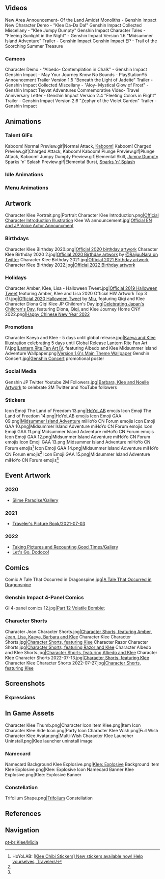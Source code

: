 {{CharacterTabs}}<!-- Only media posted by HoYoverse. This includes artwork (made in-house or commissioned) and promotional videos. The exception is GIFs of the character using their talents. Make sure to cite the source.-->
==Videos==
<gallery hideaddbutton="true" captionalign="center">
New Area Announcement- Of the Land Amidst Monoliths - Genshin Impact
New Character Demo - "Klee Da-Da Da!" Genshin Impact
Collected Miscellany - "Klee Jumpy Dumpty" Genshin Impact
Character Tales - "Fleeing Sunlight in the Night" - Genshin Impact
Version 1.6 "Midsummer Island Adventure" Trailer - Genshin Impact
Genshin Impact EP - Trail of the Scorching Summer Treasure
</gallery>

===Cameos===
<gallery hideaddbutton="true" captionalign="center">
Character Demo - "Albedo- Contemplation in Chalk" - Genshin Impact
Genshin Impact - May Your Journey Know No Bounds - PlayStation®5 Announcement Trailer
Version 1.5 "Beneath the Light of Jadeite" Trailer - Genshin Impact
Collected Miscellany - "Aloy- Mystical Glow of Frost" - Genshin Impact
Teyvat Adventures Commemorative Video- Travel Anniversary Letter - Genshin Impact
Version 2.4 "Fleeting Colors in Flight" Trailer - Genshin Impact
Version 2.6 "Zephyr of the Violet Garden" Trailer - Genshin Impact
</gallery>

==Animations==
===Talent GIFs===
<gallery hideaddbutton="true" captionalign="center">
Kaboom! Normal Preview.gif|Normal Attack, [[Kaboom!]]
Kaboom! Charged Preview.gif|Charged Attack, Kaboom!
Kaboom! Plunge Preview.gif|Plunge Attack, Kaboom!
Jumpy Dumpty Preview.gif|Elemental Skill, [[Jumpy Dumpty]]
Sparks 'n' Splash Preview.gif|Elemental Burst, [[Sparks 'n' Splash]]
</gallery>

===Idle Animations===
{{Preview
|size=180px
|file1=Idle Klee 1
|file2=Idle Klee 2
}}

===Menu Animations===
{{Preview
|size=180px
|file1=Talent Menu Klee
|file2=Weapon Menu Klee
}}

==Artwork==
<!--when adding, try to keep images in chronological order, based on date of official release-->
<gallery hideaddbutton="true" captionalign="center">
Character Klee Portrait.png|Portrait
Character Klee Introduction.png|[https://twitter.com/GenshinImpact/status/1213037825207046144 Official Character Introduction Illustration]
Klee VA announcement.jpg|[https://twitter.com/GenshinImpact/status/1324547055549927425 Official EN and JP Voice Actor Announcment]
</gallery>

===Birthdays===
<gallery hideaddbutton="true" captionalign="center">
Character Klee Birthday 2020.png|[https://ys.mihoyo.com/main/news/detail/7786 Official 2020 birthday artwork]
Character Klee Birthday 2020 2.jpg|[https://twitter.com/GenshinImpact/status/1287614236491780097 Official 2020 Birthday artwork] by [https://twitter.com/RaijuuNara @RaijuuNara on Twitter]
Character Klee Birthday 2021.jpg|[https://twitter.com/GenshinImpact/status/1419870158143721476 Official 2021 Birthday artwork] <!--2021-07-27-->
Character Klee Birthday 2022.jpg|[https://twitter.com/GenshinImpact/status/1552141732321628160 Official 2022 Birthday artwork] <!--2022-07-27-->
</gallery>

===Holidays===
<gallery hideaddbutton="true" captionalign="center">
Character Amber, Klee, Lisa - Halloween Tweet.jpg|[https://twitter.com/GenshinImpact/status/1189859595650506752 Official 2019 Halloween Tweet] featuring Amber, Klee and Lisa
2020 Official HW Artwork Top 3 (1).jpg|[https://twitter.com/GenshinImpact/status/1322635961403019264 Official 2020 Halloween Tweet] by [https://twitter.com/Milky_choco93 Miu], featuring Qiqi and Klee
Character Diona Qiqi Klee JP Children's Day.jpg|[https://twitter.com/Genshin_7/status/1389776869814325249 Celebrating Japan's Children's Day], featuring Diona, Qiqi, and Klee <!--2021-05-05-->
Journey Home CNY 2022.png|[https://t.bilibili.com/621413078319450299 Happy Chinese New Year 2022]<!--2022-01-30-->
</gallery>

===Promotions===
<gallery hideaddbutton="true" captionalign="center">
Character Kaeya and Klee - 5 days until global release.jpg|[https://twitter.com/GenshinImpact/status/1308677487438700544 Kaeya and Klee Illustration] celebrating 5 days until Global Release
Lantern Rite Fan Art IV.jpg|[https://twitter.com/GenshinImpact/status/1361163324323340289 Lantern Rite Fan Art IV]. featuring Albedo and Klee
Midsummer Island Adventure Wallpaper.png|[https://twitter.com/GenshinImpact/status/1406492152201420801 Version 1.6's Main Theme Wallpaper]
Genshin Concert.jpg|[[Genshin Concert]] promotional poster
</gallery>

===Social Media===
<gallery hideaddbutton="true" captionalign="center">
Genshin JP Twitter Youtube 2M Followers.jpg|[https://twitter.com/genshin_7/status/1428931113108520967 Barbara, Klee and Noelle Artwork] to celebrate 2M Twitter and YouTube followers <!--2021-08-21-->
</gallery>

===Stickers===
<gallery hideaddbutton="true" captionalign="center">
Icon Emoji The Land of Freedom 13.png|[[HoYoLAB]] emojis
Icon Emoji The Land of Freedom 14.png|HoYoLAB emojis
Icon Emoji GAA 09.png|[[Midsummer Island Adventure]] miHoYo CN Forum emojis
Icon Emoji GAA 10.png|Midsummer Island Adventure miHoYo CN Forum emojis
Icon Emoji GAA 11.png|Midsummer Island Adventure miHoYo CN Forum emojis
Icon Emoji GAA 12.png|Midsummer Island Adventure miHoYo CN Forum emojis
Icon Emoji GAA 13.png|Midsummer Island Adventure miHoYo CN Forum emojis<ref name="Klee Chibi Stickers">HoYoLAB: [https://www.hoyolab.com/article/425751 <nowiki>[Klee Chibi Stickers]</nowiki> New stickers available now! Help yourselves, Travelers!]</ref>
Icon Emoji GAA 14.png|Midsummer Island Adventure miHoYo CN Forum emojis<ref name="Klee Chibi Stickers" />
Icon Emoji GAA 15.png|Midsummer Island Adventure miHoYo CN Forum emojis<ref name="Klee Chibi Stickers" />
</gallery>

<!--===Miscellaneous===
<gallery hideaddbutton="true" captionalign="center">

</gallery>-->

==Event Artwork==
===2020===
*[[Slime Paradise/Gallery]]

===2021===
*[[Traveler's Picture Book/2021-07-03]]

===2022===
*[[Taking Pictures and Recounting Good Times/Gallery]]<!--2022-03-14-->
*[[Let's Go, Dodoco!]]<!--2022-04-11-->

==Comics==
<gallery hideaddbutton="true" captionalign="center">
Comic A Tale That Occurred in Dragonspine.jpg|[https://twitter.com/GenshinImpact/status/1462994314246725636 A Tale That Occurred in Dragonspine] <!--2021-11-23-->
</gallery>
===Genshin Impact 4-Panel Comics===
<gallery hideaddbutton="true" captionalign="center">
GI 4-panel comics 12.jpg|[https://twitter.com/GenshinImpact/status/1368411083367534600 Part 12 Volatile Bomblet]
</gallery>

===Character Shorts===
<gallery hideaddbutton="true" captionalign="center">
Character Jean Character Shorts.jpg|[https://twitter.com/GenshinImpact/status/1370947796526899205 Character Shorts, featuring  Amber, Jean, Lisa, Kaeya, Barbara and Klee] <!--2021-03-14-->
Character Klee Character Shorts.jpg|[https://twitter.com/GenshinImpact/status/1419870158382718983 Character Shorts, featuring Klee] <!--2021-07-27-->
Character Razor Character Shorts.jpg|[https://twitter.com/genshinimpact/status/1435815225773592576 Character Shorts, featuring Razor and Klee] <!--2021-09-09-->
Character Albedo and Klee Shorts.jpg|[https://twitter.com/GenshinImpact/status/1463084915176751105 Character Shorts, featuring Albedo and Klee]
Character Klee Character Shorts 2022-07-13.jpg|[https://twitter.com/GenshinImpact/status/1547069808604233732 Character Shorts, featuring Klee]
Character Klee Character Shorts 2022-07-27.jpg|[https://twitter.com/GenshinImpact/status/1552142484008058880 Character Shorts, featuring Klee]
</gallery>

==Screenshots==
===Expressions===
{{Character Expression
|character   = Klee
|expression1 = Default
|expression2 = Happy
|expression3 = Disappointed
}}

==In Game Assets==
<gallery hideaddbutton="true" captionalign="center">
Character Klee Thumb.png|Character Icon
Item Klee.png|Item Icon
Character Klee Side Icon.png|Party Icon
Character Klee Wish.png|Full Wish
Character Klee Avatar.png|Multi-Wish
Character Klee Launcher Uninstall.png|Klee launcher uninstall image
</gallery>

===Namecard===
<gallery hideaddbutton="true" captionalign="center">
Namecard Background Klee Explosive.png|[[Klee: Explosive]] Background
Item Klee Explosive.png|Klee: Explosive Icon
Namecard Banner Klee Explosive.png|Klee: Explosive Banner
</gallery>

===Constellation===
<gallery hideaddbutton="true" captionalign="center">
Trifolium Shape.png|[[Trifolium]] Constellation
</gallery>
==References==
{{Reflist}}

==Navigation==
{{Character Navbox|link type=media}}
[[pt-br:Klee/Mídia]]